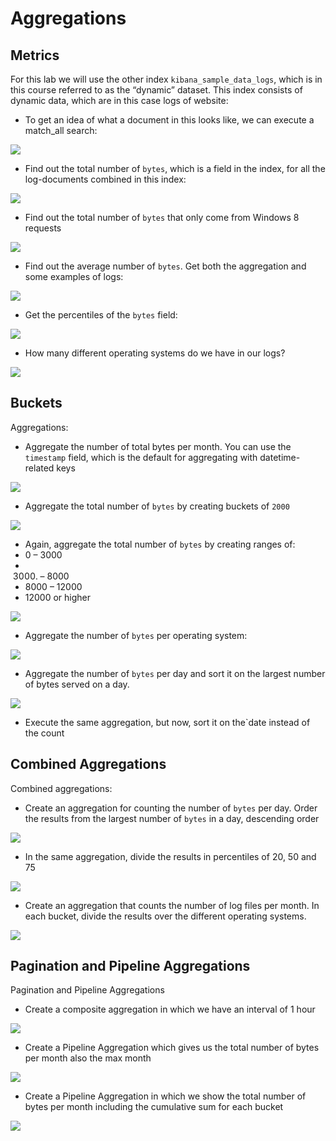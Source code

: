 # Aggregations


## Metrics

For this lab we will use the other index `kibana_sample_data_logs`, which is in this course referred to as the "dynamic" dataset. This index consists of dynamic data, which are in this case logs of website:

* To get an idea of what a document in this looks like, we can execute a match_all search:

![](img/3_1_match_all_kibana_logs.PNG)


*	Find out the total number of `bytes`, which is a field in the index, for all the log-documents combined in this index:

![](img/3_1_average_byte_size_with_examples.PNG)


*	Find out the total number of `bytes` that only come from Windows 8 requests

![](img/3_1_elastic_sum_bytes_filter_win_8.PNG)


*	Find out the average number of `bytes`. Get both the aggregation and some examples of logs:

![](img/3_1_average_byte_size_with_examples.PNG)


*	Get the percentiles of the `bytes` field:

![](img/3_1_percentiles_bytes.PNG)


* How many different operating systems do we have in our logs?

![](img/3_1_number_of_operating_systems.PNG)


## Buckets


Aggregations:


*	Aggregate the number of total bytes per month. You can use the `timestamp` field, which is the default for aggregating with datetime-related keys


![](img/3_2_buckets_logs_by_month.PNG)


* Aggregate the total number of `bytes` by creating buckets of `2000`


![](img/3_2_bytes_histogram.PNG)


*	Again, aggregate the total number of `bytes` by creating ranges of:
  *	0 – 3000
  *	3000. – 8000
  *	8000 – 12000
  *	12000 or higher


![](img/3_2_bytes_ranges.PNG)


*	Aggregate the number of `bytes` per operating system:


![](img/3_2_counts_by_operating_system.PNG)


*	Aggregate the number of `bytes` per day and sort it on the largest number of bytes served on a day. 


![](img/3_2_sort_bytes_per_day_count.PNG)


*	Execute the same aggregation, but now, sort it on the`date instead of the count



## Combined Aggregations

Combined aggregations:


*	Create an aggregation for counting the number of `bytes` per day. Order the results from the largest number of `bytes` in a day, descending order


![](img/3_3_buckets_sum_bytes_order.PNG)


*	In the same aggregation, divide the results in percentiles of 20, 50 and 75


![](img/3_3_buckets_sum_bytes_percentiles.PNG)


*	Create an aggregation that counts the number of log files per month. In each bucket, divide the results over the different operating systems.


![](img/3_3_buckets_logs_per_month_os.PNG)



## Pagination and Pipeline Aggregations


Pagination and Pipeline Aggregations

*	Create a composite aggregation in which we have an interval of 1 hour


![](img/3_4_composite_aggregation.PNG)


*	Create a Pipeline Aggregation which gives us the total number of bytes per month also the max month


![](img/3_4_pipeline_aggregation_logs_by_month.PNG)


*	Create a Pipeline Aggregation in which we show the total number of bytes per month including the cumulative sum for each bucket


![](img/3_4_pipeline_aggregation_logs_by_month_cumulative.PNG)


